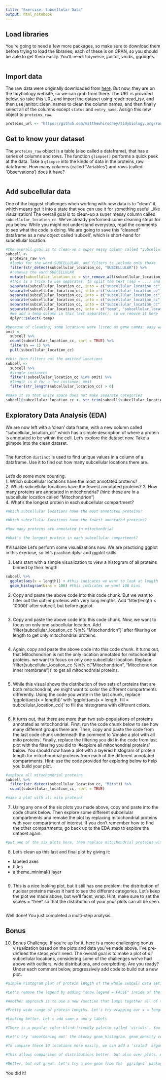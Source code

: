 ```yaml
---
title: "Exercise: Subcellular Data"
output: html_notebook
---
```


## Load libraries
You're going to need a few more packages, so make sure to download them before trying to load the libraries; each of these is on CRAN, so you should be able to get them easily. You'll need: tidyverse, janitor, viridis, ggridges.
```r

```

## Import data
The raw data were originally downloaded from [here](https://www.uniprot.org). But now, they are on the tidybiology website, so we can grab from there. The URL is provided below, so take this URL and import the dataset using readr::read_tsv, and then use janitor::clean_names to clean the column names, and then finally select all of the columns except `status` and `entry_name`. Assign this new object to `proteins_raw`.  
```r
proteins_url <- "https://github.com/matthewhirschey/tidybiology.org/raw/main/data/uniprot-filtered-reviewed%253Ayes%2BAND%2Borganism%253A%2522Homo%2Bsapiens%2B%2528Human%2529%2B%255B96--.tab"

```

## Get to know your dataset
The `proteins_raw` object is a table (also called a dataframe), that has a series of columns and rows. The function `glimpse()` performs a quick peek at the data. Take a `glimpse` into the kinds of data in the proteins_raw dataframe. How many columns (called 'Variables') and rows (called 'Observations') does it have?
```r

```

## Add subcellular data
One of the biggest challenges when working with new data is to "clean" it, which means get it into a state that you can use it for something useful...like visualization! The overall goal is to clean-up a super messy column called `subcellular_location_cc`. We've already performed some cleaning steps for you below. While you might not understand everystep, read the comments to see what the code is doing. We are going to save this "cleaned" dataframe as a new object called 'subcell', which is short-hand for subcellular location. 
```r
#the overall goal is to clean-up a super messy column called "subcellular_location_cc"
subcell <- 
  proteins_raw %>%
  #looks for the word SUBCELLULAR, and filters to include only those
  filter(str_detect(subcellular_location_cc, "SUBCELLULAR")) %>% 
  #removes the word SUBCELLULAR
  mutate(subcellular_location_cc = str_remove_all(subcellular_location_cc, "SUBCELLULAR LOCATION\\: ")) %>%
  #this is a trick to use separate() to split the text (sep = ...) and then drops the split
  separate(subcellular_location_cc, into = c("subcellular_location_cc"), sep = "Note") %>% 
  separate(subcellular_location_cc, into = c("subcellular_location_cc"), sep = "\\;") %>% 
  separate(subcellular_location_cc, into = c("subcellular_location_cc"), sep = "\\{") %>% 
  separate(subcellular_location_cc, into = c("subcellular_location_cc"), sep = "\\,") %>% 
  separate(subcellular_location_cc, into = c("subcellular_location_cc"), sep = "\\.") %>% 
  separate(subcellular_location_cc, into = c("temp", "subcellular_location_cc"), sep = "\\:", fill = "left") %>% 
  #we add a temp column in this last separate(), so we remove it here
  dplyr::select(-temp)

#because of cleaning, some locations were listed as gene names; easy way to omit is if they are a single instance
omit <- 
  subcell %>% 
  count(subcellular_location_cc, sort = TRUE) %>% 
  filter(n == 1) %>% 
  pull(subcellular_location_cc)

#this then filters out the omitted locations
subcell <- 
  subcell %>% 
  #single instances
  filter(!subcellular_location_cc %in% omit) %>% 
  #length is 0 for a few instance; omit
  filter(str_length(subcellular_location_cc) > 0) 

#make it so that white space does not make separate categories
subcell$subcellular_location_cc <- str_trim(subcell$subcellular_location_cc, side = "both") 
```

## Exploratory Data Analysis (EDA)
We are now left with a 'clean' data frame, with a new column called "subcellular_location_cc" which has a simple description of where a protein is annotated to be within the cell. Let's explore the dataset now. Take a glimpse into the clean dataset.
```r

```

The function `distinct` is used to find unique values in a column of a dataframe. Use it to find out how many subcellular locations there are. 
```r

```

Let's do some more counting.  
1. Which subcellular locations have the most annotated proteins?  
2. Which subcellular locations have the fewest annotated proteins? 
3. How many proteins are annotated in mitochondria? (hint: these are in a subcellular location called "Mitochondrion")  
4. What's the longest protein in each subcellular compartment?  
```r
#Which subcellular locations have the most annotated proteins?

#Which subcellular locations have the fewest annotated proteins? 

#How many proteins are annotated in mitochondria?

#What's the longest protein in each subcellular compartment?

```

#Visualize
Let's perform some visualizations now. We are practicing ggplot in this exericse, so let's practice dplyr and ggplot skills.

1. Let's start with a simple visualization to view a histogram of all proteins binned by their length  
```r
subcell %>% 
  ggplot(aes(x = length)) + #this indicates we want to look at length
  geom_histogram(bins = 100) #this indicates we want 100 bins
```
  
2. Copy and paste the above code into this code chunk. But we want to filter out the outlier proteins with very long lengths. Add 'filter(length < 10000)' after subcell, but before ggplot.  
```r

```

3. Copy and paste the above code into this code chunk. Now, we want to focus on only one subcellular location. Add 'filter(subcellular_location_cc %in% "Mitochondrion")' after filtering on length to get only mitochondrial proteins. 
```r

```

4. Again, copy and paste the above code into this code chunk. It turns out, that Mitochondrion is not the only location annotated for mitochondrial proteins. we want to focus on only one subcellular location. Replace 'filter(subcellular_location_cc %in% c("Mitochondrion", "Mitochondrion inner membrane"))' to get all mitochodnrial proteins.  
```r

```
  
5. While this visual shows the distribution of two sets of proteins that are both mitochondrial, we might want to color the different compartments differently. Using the code you wrote in the last chunk, replace 'ggplot(aes(x = length))' with 'ggplot(aes(x = length, fill = subcellular_location_cc))' to fill the histograms with different colors.  
```r

```
  
6. It turns out, that there are more than two sub-populations of proteins annotated as mitochondrial. First, run the code chunk below to see how many different groups there are. Then, copy and paste the code from the last code chunk underneath the comment to '#make a plot with all mito proteins'. Finally, replace the filtering you did in the code from last plot with the filtering you did to '#explore all mitochondrial proteins' below. You should now have a plot with a layered histogram of protein length for mitochondrial proteins from each of the different annotated compartments. Hint: use the code provided for exploring below to help you build your plot.
```r
#explore all mitochondrial proteins
subcell %>% 
  filter(str_detect(subcellular_location_cc, "Mito")) %>% 
  count(subcellular_location_cc, sort = TRUE)

#make a plot with all mito proteins

```
  
7. Using any one of the six plots you made above, copy and paste into the code chunk below. Then explore some different subcellular compartments and remake the plot by replacing mitochondrial proteins with your compartment of interest. If you don't remember how to find the other compartments, go back up to the EDA step to explore the dataset again.  
```r
#put one of the six plots here, then replace mitochondrial proteins with one of the other categories from 'subcellular_location_cc'.

```

8. Let's clean up this last and final plot by giving it:  
- labeled axes  
- titles  
- a theme_minimal() layer  
```r

```
  
9. This is a nice looking plot, but it still has one problem: the distribution of nuclear proteins makes it hard to see the different categories. Let's keep the plot we made above, but we'll facet_wrap. Hint: make sure to set the scales = "free" so that the distribution of your your plots can all be seen.
```r

```    
  
Well done! You just completed a multi-step analysis. 

## Bonus
10. Bonus Challenge! If you're up for it, here is a more challenging bonus visualization based on the plots and data you've made above. I've pre-defined the steps you'll need. The overall goal is to make a plot of *all* subcellular locations, considering some of the challenges we've had above with outliers, wide distributions, and overplotting. Are you ready? Under each comment below, progressively add code to build out a new plot.  
```r
#simple histogram plot of protein length of the whole subcell data set, colored/filled by subcellular_location_cc. Again, let's start with 100 bins in your histogram

#Let's remove the legend by adding "show.legend = FALSE" inside of the geom_histogram function

#Another approach is to use a new function that lumps together all of the locations except for the top 10. Try wrapping your fill = subcellular_location_cc, with an fct_lump_n(). Look at the documentation for this function to guide you.

#Pretty wide range of protein lengths. Let's try wrapping our x = length in a log() function

#Looking better. Let's add some x and y labels

#There is a popular color-blind-friendly palette called 'viridis'. You loaded it in the setup chunk above. Let's add a scale_fill_viridis() layer to use it, and since our data are categorical (the top 10 subcellular compartments), we can add an argument of discrete=TRUE.

#Let's try 'smoothening out' the blocky geom_histogram. geom_density computes and draws kernel density estimate, which is a smoothed version of the histogram. Swap out this geom.

#To compare these 10 locations more easily, we can add a 'scaled' argument to the ggplot function. This scales the maximum to 1, which in this case, might help visualize the distribution in protein length. The way we call scaled is a bit unusual, so here's a hint: add `, ..scaled..` inside the aes() of the ggplot function

#This allows comparison of distributions better, but also over plots. Add some `alpha` to lighten it up, so we can see the overlapping curves

#Better, but not great. Let's try a new geom from the `ggridges` package, which you also loaded in the setup chunk. This package has a great `geom_density_ridges` geom that will allow us to split out the 10 plots into a 'ridgeline' plot, still computing the density estimate for us. 

```
  
You did it!  
  